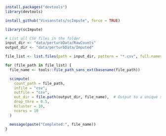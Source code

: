 ```r
install.packages("devtools")
library(devtools)

install_github("Vivianstats/scImpute", force = TRUE)
```

```r
library(scImpute)
```

```r
# List all CSV files in the folder
input_dir <- "data/perturbData/RawCounts"
output_dir <- "data/perturbData/Imputed"

file_list <- list.files(path = input_dir, pattern = "*.csv", full.names = TRUE)

for (file_path in file_list) {
  file_name <- tools::file_path_sans_ext(basename(file_path))

  scimpute(
    count_path = file_path,
    infile = "csv",
    outfile = "csv",
    out_dir = file.path(output_dir, file_name),  # Output to a unique subfolder
    drop_thre = 0.5,
    Kcluster = 10,
    ncores = 10
  )

  message(paste("Completed:", file_name))
}
```
